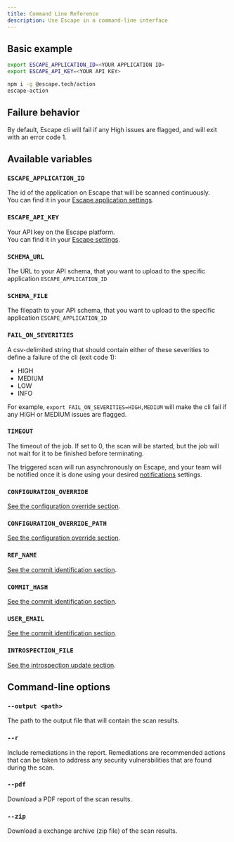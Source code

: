 ```yaml
---
title: Command Line Reference
description: Use Escape in a command-line interface
---
```



## Basic example

```bash
export ESCAPE_APPLICATION_ID=<YOUR APPLICATION ID>
export ESCAPE_API_KEY=<YOUR API KEY>

npm i -g @escape.tech/action
escape-action
```

## Failure behavior

By default, Escape cli will fail if any High issues are flagged, and will exit with an error code 1.

## Available variables

### `ESCAPE_APPLICATION_ID` <TypeTag type="string"/> <RequiredTag/>

The id of the application on Escape that will be scanned continuously.  
You can find it in your [Escape application settings](https://app.escape.tech).

### `ESCAPE_API_KEY` <TypeTag type="string"/> <RequiredTag/>

Your API key on the Escape platform.  
You can find it in your [Escape settings](https://app.escape.tech/user/profile/).

### `SCHEMA_URL` <TypeTag type="string"/>

The URL to your API schema, that you want to upload to the specific application `ESCAPE_APPLICATION_ID`

### `SCHEMA_FILE` <TypeTag type="string"/>

The filepath to your API schema, that you want to upload to the specific application `ESCAPE_APPLICATION_ID`

### `FAIL_ON_SEVERITIES` <TypeTag type="string"/>

A csv-delimited string that should contain either of these severities to define a failure of the cli (exit code 1):

- HIGH
- MEDIUM
- LOW
- INFO

For example, `export FAIL_ON_SEVERITIES=HIGH,MEDIUM` will make the cli fail if any HIGH or MEDIUM issues are flagged.

### `TIMEOUT` <TypeTag type="number"/>

The timeout of the job. If set to 0, the scan will be started, but the job will not wait for it to be finished before terminating.

The triggered scan will run asynchronously on Escape, and your team will be notified once it is done using your desired [notifications](/platform/workflows) settings.

### `CONFIGURATION_OVERRIDE` <TypeTag type="string"/>

[See the configuration override section](/api-testing/ci-cd/configuration-override).

### `CONFIGURATION_OVERRIDE_PATH` <TypeTag type="string"/>

[See the configuration override section](/api-testing/ci-cd/configuration-override).

### `REF_NAME` <TypeTag type="string"/>

[See the commit identification section](/api-testing/ci-cd/commit-sha).

### `COMMIT_HASH` <TypeTag type="string"/>

[See the commit identification section](/api-testing/ci-cd/commit-sha).

### `USER_EMAIL` <TypeTag type="string"/>

[See the commit identification section](/api-testing/ci-cd/commit-sha).

### `INTROSPECTION_FILE` <TypeTag type="path"/>

[See the introspection update section](/api-testing/ci-cd/introspection-update).

## Command-line options

### `--output <path>` <TypeTag type="string"/>

The path to the output file that will contain the scan results.

### `--r` <TypeTag type="boolean"/>

Include remediations in the report. Remediations are recommended actions that can be taken to address any security vulnerabilities that are found during the scan.

### `--pdf` <TypeTag type="boolean"/>

Download a PDF report of the scan results.

### `--zip` <TypeTag type="boolean"/>

Download a exchange archive (zip file) of the scan results.
